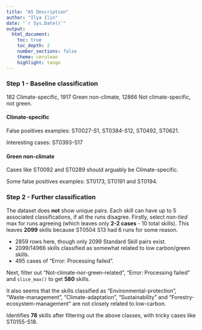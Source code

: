 ```yaml
---
title: "AS Description"
author: "Ilya Ilin"
date: "`r Sys.Date()`"
output: 
  html_document:
    toc: true
    toc_depth: 2
    number_sections: false
    theme: cerulean
    highlight: tango
---
```


### Step 1 - Baseline classification

182 Climate-specific, 1917 Green non-climate, 12866 Not climate-specific, not green.

#### Climate-specific

False positives examples: ST0027-S1, ST0384-S12, ST0492, ST0621.

Interesting cases: ST0393-S17

#### Green non-climate

Cases like ST0092 and ST0289 should arguably be Climate-specific.

Some false positives examples: ST0173, ST0191 and ST0194.

### Step 2 - Further classification

The dataset does **not** show unique pairs. Each skill can have up to 5 associated classifications, if all the runs disagree. Firstly, select *non-tied* max for runs agreeing (which leaves only **2-2 cases** - 10 total skills). This leaves **2099** skills because ST0504 S13 had 6 runs for some reason.

- 2859 rows here, though only 2099 Standard Skill pairs exist.
- 2099/14966 skills classified as somewhat related to low carbon/green skills.
- 495 cases of "Error: Processing failed".

Next, filter out "Not-climate-nor-green-related", "Error: Processing failed" and `slice_max()` to get **580** skills.

It also seems that the skills classified as "Environmental-protection", "Waste-management", "Climate-adaptation", "Sustainability" and "Forestry-ecosystem-management" are not closely related to low-carbon.

Identifies **78** skills after filtering out the above classes, with tricky cases like ST0155-S18.
